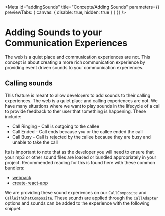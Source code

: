
<Meta
  id="addingSounds"
  title="Concepts/Adding Sounds"
  parameters={{ previewTabs: { canvas: { disable: true, hidden: true } } }}
/>


# Adding Sounds to your Communication Experiences

The web is a quiet place and communication experiences are not. This concept is about creating a more rich communication experience by providing event driven sounds to your communication experiences.

## Calling sounds

<DetailedBetaBanner />

This feature is meant to allow developers to add sounds to their calling experiences. The web is a quiet place and
calling experiences are not. We have many situations where we want to play sounds in the lifecycle of a call to provide feedback to ther user
that something is happening. These include:

<ul>
  <li>Call Ringing - Call is outgoing to the callee</li>
  <li>Call Ended - Call ends because you or the callee ended the call</li>
  <li>Call Busy - Call is rejected by the callee because they are busy and unable to take the call</li>
</ul>

Its is important to note that as the developer you will need to ensure that your mp3 or other sound files are loaded or bundled appropriately in your project.
Recommended reading for this is found here with these common bundlers:

<ul>
  <li>
    <a href="https://webpack.js.org/guides/asset-management/#loading-images">webpack</a>
  </li>
  <li>
    <a href="https://create-react-app.dev/docs/adding-images-fonts-and-files/">create-react-app</a>
  </li>
</ul>

We are providing these sound experiences on our `CallComposite` and `CallWithChatComposite`. These sounds are
applied through the `CallAdapter` options and sounds can be added to the experience with the following snippet.

<Source code={CallingSoundsOptionSnippetText} />

